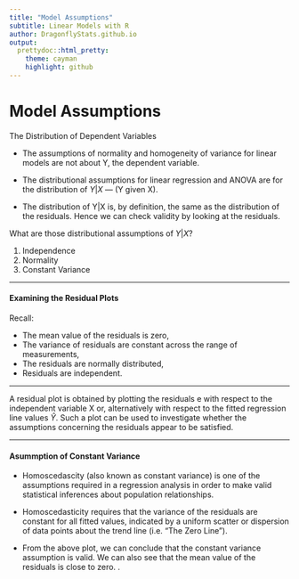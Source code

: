 ```yaml
---
title: "Model Assumptions"
subtitle: Linear Models with R
author: DragonflyStats.github.io
output:
  prettydoc::html_pretty:
    theme: cayman
    highlight: github
---
```



Model Assumptions
==========================
The Distribution of Dependent Variables

*  The assumptions of normality and homogeneity of variance for linear models are not about Y, the dependent variable.  

*  The distributional assumptions for linear regression and ANOVA are for the distribution of $Y|X$ — (Y given X).  

*  The distribution of Y|X is, by definition, the same as the distribution of the residuals. Hence we can check validity by looking at the residuals.  


What are those distributional assumptions of $Y|X$?


1.  Independence
2.  Normality
3.  Constant Variance

---

#### Examining the Residual Plots

Recall: 

* The mean value of the residuals is zero,
* The variance of residuals are constant across the range of measurements,
* The residuals are normally distributed,
* Residuals are independent.


---

A residual plot is obtained by plotting the residuals e with respect to the independent variable X or,
alternatively with respect to the fitted regression line values $\hat{Y}$. Such a plot can be used to
investigate whether the assumptions concerning the residuals appear to be satisfied.


---

#### Asummption of Constant Variance

* Homoscedascity (also known as constant variance) is one of the assumptions required in a
regression analysis in order to make valid statistical inferences about population relationships.

* Homoscedasticity requires that the variance of the residuals are constant for all fitted values,
indicated by a uniform scatter or dispersion of data points about the trend line (i.e. "The Zero Line").
* From the above plot, we can conclude that the constant variance assumption is valid. We can also
see that the mean value of the residuals is close to zero. \textit{(Theoretically it is precisely zero)}.

